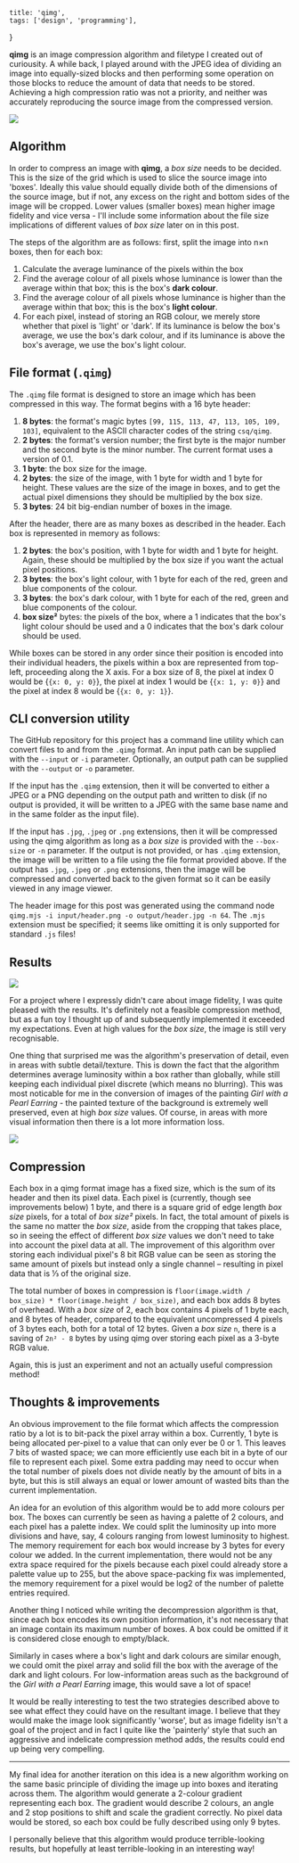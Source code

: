     title: 'qimg',
    tags: ['design', 'programming'],
}

**qimg** is an image compression algorithm and filetype I created out of curiousity. A while back, I played around with the JPEG idea of dividing an image into equally-sized blocks and then performing some operation on those blocks to reduce the amount of data that needs to be stored. Achieving a high compression ratio was not a priority, and neither was accurately reproducing the source image from the compressed version.

<Image src="https://monolith.cesque.dev/content/images/size/w2400/2022/03/086167283639-1-.jpg" full />

## Algorithm

In order to compress an image with **qimg**, a *box size* needs to be decided. This is the size of the grid which is used to slice the source image into 'boxes'. Ideally this value should equally divide both of the dimensions of the source image, but if not, any excess on the right and bottom sides of the image will be cropped. Lower values (smaller boxes) mean higher image fidelity and vice versa - I'll include some information about the file size implications of different values of *box size* later on in this post.

The steps of the algorithm are as follows: first, split the image into n×n boxes, then for each box:

1. Calculate the average luminance of the pixels within the box
2. Find the average colour of all pixels whose luminance is lower than the average within that box; this is the box's **dark colour**.
3. Find the average colour of all pixels whose luminance is higher than the average within that box; this is the box's **light colour**.
4. For each pixel, instead of storing an RGB colour, we merely store whether that pixel is 'light' or 'dark'. If its luminance is below the box's average, we use the box's dark colour, and if its luminance is above the box's average, we use the box's light colour.

## File format (`.qimg`)
The `.qimg` file format is designed to store an image which has been compressed in this way. The format begins with a 16 byte header:

1. **8 bytes**: the format's magic bytes `[99, 115, 113, 47, 113, 105, 109, 103]`, equivalent to the ASCII character codes of the string `csq/qimg`.
2. **2 bytes**: the format's version number; the first byte is the major number and the second byte is the minor number. The current format uses a version of 0.1.
3. **1 byte**: the box size for the image.
4. **2 bytes**: the size of the image, with 1 byte for width and 1 byte for height. These values are the size of the image in boxes, and to get the actual pixel dimensions they should be multiplied by the box size.
5. **3 bytes**: 24 bit big-endian number of boxes in the image.

After the header, there are as many boxes as described in the header. Each box is represented in memory as follows:

1. **2 bytes**: the box's position, with 1 byte for width and 1 byte for height. Again, these should be multiplied by the box size if you want the actual pixel positions.
2. **3 bytes**: the box's light colour, with 1 byte for each of the red, green and blue components of the colour.
3. **3 bytes**: the box's dark colour, with 1 byte for each of the red, green and blue components of the colour.
4. **box size²** bytes: the pixels of the box, where a 1 indicates that the box's light colour should be used and a 0 indicates that the box's dark colour should be used.

While boxes can be stored in any order since their position is encoded into their individual headers, the pixels within a box are represented from top-left, proceeding along the X axis. For a box size of 8, the pixel at index 0 would be {`{x: 0, y: 0}`}, the pixel at index 1 would be {`{x: 1, y: 0}`} and the pixel at index 8 would be {`{x: 0, y: 1}`}.

## CLI conversion utility
<Bookmark link="https://github.com/cesque/qimg"
    image="https://opengraph.githubassets.com/cfc2de60634fa4a9c326df6045c5448d0af959e375a5c5437dc8954535bfda19/cesque/qimg"
    title="GitHub - cesque/qimg"
    description="an intentionally unsubtle image compression algorithm"
    favicon="https://github.com/fluidicon.png"
    site="GitHub"
    publisher="cesque"
/>

The GitHub repository for this project has a command line utility which can convert files to and from the `.qimg` format. An input path can be supplied with the `--input` or `-i` parameter. Optionally, an output path can be supplied with the `--output` or `-o` parameter.

If the input has the `.qimg` extension, then it will be converted to either a JPEG or a PNG depending on the output path and written to disk (if no output is provided, it will be written to a JPEG with the same base name and in the same folder as the input file).

If the input has `.jpg`, `.jpeg` or `.png` extensions, then it will be compressed using the qimg algorithm as long as a *box size* is provided with the `--box-size` or `-n` parameter. If the output is not provided, or has `.qimg` extension, the image will be written to a file using the file format provided above. If the output has `.jpg`, `.jpeg` or `.png` extensions, then the image will be compressed and converted back to the given format so it can be easily viewed in any image viewer.

The header image for this post was generated using the command node `qimg.mjs -i input/header.png -o output/header.jpg -n 64`. The `.mjs` extension must be specified; it seems like omitting it is only supported for standard `.js` files!

## Results

<Image src="https://monolith.cesque.dev/content/images/2022/03/apples_16.jpg" caption="apples.jpeg input file, with a box size of 8, 16, 32 and 64" full />

For a project where I expressly didn't care about image fidelity, I was quite pleased with the results. It's definitely not a feasible compression method, but as a fun toy I thought up of and subsequently implemented it exceeded my expectations. Even at high values for the *box size*, the image is still very recognisable.

One thing that surprised me was the algorithm's preservation of detail, even in areas with subtle detail/texture. This is down the fact that the algorithm determines average luminosity within a box rather than globally, while still keeping each individual pixel discrete (which means no blurring). This was most noticable for me in the conversion of images of the painting *Girl with a Pearl Earring* - the painted texture of the background is extremely well preserved, even at high *box size* values. Of course, in areas with more visual information then there is a lot more information loss.

<Image src="https://monolith.cesque.dev/content/images/2022/03/girl_64.jpg" caption="girl.jpeg input file, with a box size of 8, 16, 32 and 64" full />

## Compression

Each box in a qimg format image has a fixed size, which is the sum of its header and then its pixel data. Each pixel is (currently, though see improvements below) 1 byte, and there is a square grid of edge length *box size* pixels, for a total of *box size²* pixels. In fact, the total amount of pixels is the same no matter the *box size*, aside from the cropping that takes place, so in seeing the effect of different *box size* values we don't need to take into account the pixel data at all. The improvement of this algorithm over storing each individual pixel's 8 bit RGB value can be seen as storing the same amount of pixels but instead only a single channel – resulting in pixel data that is ⅓ of the original size.

The total number of boxes in compression is `floor(image.width / box_size) * floor(image.height / box_size)`, and each box adds 8 bytes of overhead. With a *box size* of 2, each box contains 4 pixels of 1 byte each, and 8 bytes of header, compared to the equivalent uncompressed 4 pixels of 3 bytes each, both for a total of 12 bytes. Given a *box size* `n`, there is a saving of `2n² - 8` bytes by using qimg over storing each pixel as a 3-byte RGB value.

Again, this is just an experiment and not an actually useful compression method!

## Thoughts & improvements

An obvious improvement to the file format which affects the compression ratio by a lot is to bit-pack the pixel array within a box. Currently, 1 byte is being allocated per-pixel to a value that can only ever be 0 or 1. This leaves 7 bits of wasted space; we can more efficiently use each bit in a byte of our file to represent each pixel. Some extra padding may need to occur when the total number of pixels does not divide neatly by the amount of bits in a byte, but this is still always an equal or lower amount of wasted bits than the current implementation.

An idea for an evolution of this algorithm would be to add more colours per box. The boxes can currently be seen as having a palette of 2 colours, and each pixel has a palette index. We could split the luminosity up into more divisions and have, say, 4 colours ranging from lowest luminosity to highest. The memory requirement for each box would increase by 3 bytes for every colour we added. In the current implementation, there would not be any extra space required for the pixels because each pixel could already store a palette value up to 255, but the above space-packing fix was implemented, the memory requirement for a pixel would be log2 of the number of palette entries required.

Another thing I noticed while writing the decompression algorithm is that, since each box encodes its own position information, it's not necessary that an image contain its maximum number of boxes. A box could be omitted if it is considered close enough to empty/black.

Similarly in cases where a box's light and dark colours are similar enough, we could omit the pixel array and solid fill the box with the average of the dark and light colours. For low-information areas such as the background of the *Girl with a Pearl Earring* image, this would save a lot of space!

It would be really interesting to test the two strategies described above to see what effect they could have on the resultant image. I believe that they would make the image look significantly 'worse', but as image fidelity isn't a goal of the project and in fact I quite like the 'painterly' style that such an aggressive and indelicate compression method adds, the results could end up being very compelling.

---

My final idea for another iteration on this idea is a new algorithm working on the same basic principle of dividing the image up into boxes and iterating across them. The algorithm would generate a 2-colour gradient representing each box. The gradient would describe 2 colours, an angle and 2 stop positions to shift and scale the gradient correctly. No pixel data would be stored, so each box could be fully described using only 9 bytes.

I personally believe that this algorithm would produce terrible-looking results, but hopefully at least terrible-looking in an interesting way!